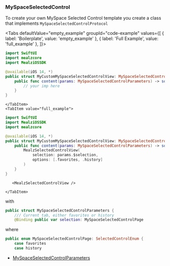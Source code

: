 

### MySpaceSelectedControl

To create your own MySpace Selected Control template you create a class that implements `MySpaceSelectedControlProtocol`

<Tabs defaultValue="empty_example" groupId="code-example"
      values={[
          { label: 'Boilerplate', value: 'empty_example' },
          { label: 'Full Example', value: 'full_example' },
      ]}>
    <TabItem value="empty_example">

```swift
import SwiftUI
import mealzcore
import MealziOSSDK

@available(iOS 14, *)
public struct MyCustomMySpaceSelectedControlView: MySpaceSelectedControlProtocol {
    public func content(params: MySpaceSelectedControlParameters) -> some View {
        // your imp here
    }
}
```
    </TabItem>
    <TabItem value="full_example">

```swift
import SwiftUI
import MealziOSSDK
import mealzcore

@available(iOS 14, *)
public struct MyCustomMySpaceSelectedControlView: MySpaceSelectedControlProtocol {
    public func content(params: MySpaceSelectedControlParameters) -> some View {
        MealzSelectedControlView(
            selection: params.$selection,
            options: [.favorites, .history]
        )
    }
}
```
       <MealzSelectedControlView />

    </TabItem>
</Tabs>


with

```swift
public struct MySpaceSelectedControlParameters {
    /// Current tab, either favorites or history
    @Binding public var selection: MySpaceSelectedControlPage
```

where

```swift
public enum MySpaceSelectedControlPage: SelectedControlEnum {
    case favorites
    case history
```

- [MySpaceSelectedControlParameters](https://miamtech.github.io/MealziOSSDKRelease/documentation/mealziossdk/myspaceselectedcontrolparameters)